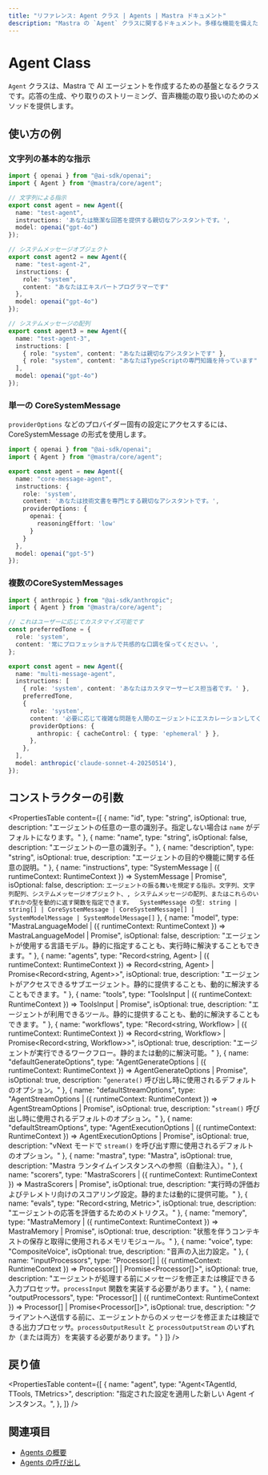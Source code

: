 ```yaml
---
title: "リファレンス: Agent クラス | Agents | Mastra ドキュメント"
description: "Mastra の `Agent` クラスに関するドキュメント。多様な機能を備えた AI エージェントを作成するための基盤を提供します。"
---
```


# Agent Class

`Agent` クラスは、Mastra で AI エージェントを作成するための基盤となるクラスです。応答の生成、やり取りのストリーミング、音声機能の取り扱いのためのメソッドを提供します。

## 使い方の例

### 文字列の基本的な指示

```typescript filename="src/mastra/agents/string-agent.ts" showLineNumbers copy
import { openai } from "@ai-sdk/openai";
import { Agent } from "@mastra/core/agent";

// 文字列による指示
export const agent = new Agent({
  name: "test-agent",
  instructions: 'あなたは簡潔な回答を提供する親切なアシスタントです。',
  model: openai("gpt-4o")
});

// システムメッセージオブジェクト
export const agent2 = new Agent({
  name: "test-agent-2",
  instructions: { 
    role: "system", 
    content: "あなたはエキスパートプログラマーです" 
  },
  model: openai("gpt-4o")
});

// システムメッセージの配列
export const agent3 = new Agent({
  name: "test-agent-3",
  instructions: [
    { role: "system", content: "あなたは親切なアシスタントです" },
    { role: "system", content: "あなたはTypeScriptの専門知識を持っています" }
  ],
  model: openai("gpt-4o")
});
```


### 単一の CoreSystemMessage

`providerOptions` などのプロバイダー固有の設定にアクセスするには、CoreSystemMessage の形式を使用します。

```typescript filename="src/mastra/agents/core-message-agent.ts" showLineNumbers copy
import { openai } from "@ai-sdk/openai";
import { Agent } from "@mastra/core/agent";

export const agent = new Agent({
  name: "core-message-agent",
  instructions: {
    role: 'system',
    content: 'あなたは技術文書を専門とする親切なアシスタントです。',
    providerOptions: {
      openai: { 
        reasoningEffort: 'low'
      }
    }
  },
  model: openai("gpt-5")
});
```


### 複数のCoreSystemMessages

```typescript filename="src/mastra/agents/multi-message-agent.ts" showLineNumbers copy
import { anthropic } from "@ai-sdk/anthropic";
import { Agent } from "@mastra/core/agent";

// これはユーザーに応じてカスタマイズ可能です
const preferredTone = { 
  role: 'system', 
  content: '常にプロフェッショナルで共感的な口調を保ってください。',
};

export const agent = new Agent({
  name: "multi-message-agent",
  instructions: [
    { role: 'system', content: 'あなたはカスタマーサービス担当者です。' },
    preferredTone,
    { 
      role: 'system', 
      content: '必要に応じて複雑な問題を人間のエージェントにエスカレーションしてください。',
      providerOptions: {
        anthropic: { cacheControl: { type: 'ephemeral' } },
      },
    },
  ],
  model: anthropic('claude-sonnet-4-20250514'),
});
```


## コンストラクターの引数

<PropertiesTable
  content={[
  {
    name: "id",
    type: "string",
    isOptional: true,
    description:
      "エージェントの任意の一意の識別子。指定しない場合は `name` がデフォルトになります。"
  },
  {
    name: "name",
    type: "string",
    isOptional: false,
    description: "エージェントの一意の識別子。"
  },
  {
    name: "description",
    type: "string",
    isOptional: true,
    description: "エージェントの目的や機能に関する任意の説明。"
  },
  {
    name: "instructions",
    type: "SystemMessage | ({ runtimeContext: RuntimeContext }) => SystemMessage | Promise<SystemMessage>",
    isOptional: false,
    description: `エージェントの振る舞いを規定する指示。文字列、文字列配列、システムメッセージオブジェクト、,
      システムメッセージの配列、またはこれらのいずれかの型を動的に返す関数を指定できます。 
      SystemMessage の型: string | string[] | CoreSystemMessage | CoreSystemMessage[] | SystemModelMessage | SystemModelMessage[]`
  },
  {
    name: "model",
    type: "MastraLanguageModel | ({ runtimeContext: RuntimeContext }) => MastraLanguageModel | Promise<MastraLanguageModel>",
    isOptional: false,
    description:
      "エージェントが使用する言語モデル。静的に指定することも、実行時に解決することもできます。"
  },
  {
    name: "agents",
    type: "Record<string, Agent> | ({ runtimeContext: RuntimeContext }) => Record<string, Agent> | Promise<Record<string, Agent>>",
    isOptional: true,
    description:
      "エージェントがアクセスできるサブエージェント。静的に提供することも、動的に解決することもできます。"
  },
  {
    name: "tools",
    type: "ToolsInput | ({ runtimeContext: RuntimeContext }) => ToolsInput | Promise<ToolsInput>",
    isOptional: true,
    description:
      "エージェントが利用できるツール。静的に提供することも、動的に解決することもできます。"
  },
  {
    name: "workflows",
    type: "Record<string, Workflow> | ({ runtimeContext: RuntimeContext }) => Record<string, Workflow> | Promise<Record<string, Workflow>>",
    isOptional: true,
    description:
      "エージェントが実行できるワークフロー。静的または動的に解決可能。"
  },
  {
    name: "defaultGenerateOptions",
    type: "AgentGenerateOptions | ({ runtimeContext: RuntimeContext }) => AgentGenerateOptions | Promise<AgentGenerateOptions>",
    isOptional: true,
    description: "`generate()` 呼び出し時に使用されるデフォルトのオプション。"
  },
  {
    name: "defaultStreamOptions",
    type: "AgentStreamOptions | ({ runtimeContext: RuntimeContext }) => AgentStreamOptions | Promise<AgentStreamOptions>",
    isOptional: true,
    description: "`stream()` 呼び出し時に使用されるデフォルトのオプション。"
  },
  {
    name: "defaultStreamOptions",
    type: "AgentExecutionOptions | ({ runtimeContext: RuntimeContext }) => AgentExecutionOptions | Promise<AgentExecutionOptions>",
    isOptional: true,
    description: "vNext モードで `stream()` を呼び出す際に使用されるデフォルトのオプション。"
  },
  {
    name: "mastra",
    type: "Mastra",
    isOptional: true,
    description:
      "Mastra ランタイムインスタンスへの参照（自動注入）。"
  },
  {
    name: "scorers",
    type: "MastraScorers | ({ runtimeContext: RuntimeContext }) => MastraScorers | Promise<MastraScorers>",
    isOptional: true,
    description:
      "実行時の評価およびテレメトリ向けのスコアリング設定。静的または動的に提供可能。"
  },
  {
    name: "evals",
    type: "Record<string, Metric>",
    isOptional: true,
    description: "エージェントの応答を評価するためのメトリクス。"
  },
  {
    name: "memory",
    type: "MastraMemory | ({ runtimeContext: RuntimeContext }) => MastraMemory | Promise<MastraMemory>",
    isOptional: true,
    description:
      "状態を伴うコンテキストの保存と取得に使用されるメモリモジュール。"
  },
  {
    name: "voice",
    type: "CompositeVoice",
    isOptional: true,
    description: "音声の入出力設定。"
  },
  {
    name: "inputProcessors",
    type: "Processor[] | ({ runtimeContext: RuntimeContext }) => Processor[] | Promise<Processor[]>",
    isOptional: true,
    description:
      "エージェントが処理する前にメッセージを修正または検証できる入力プロセッサ。`processInput` 関数を実装する必要があります。"
  },
  {
    name: "outputProcessors",
    type: "Processor[] | ({ runtimeContext: RuntimeContext }) => Processor[] | Promise<Processor[]>",
    isOptional: true,
    description:
      "クライアントへ送信する前に、エージェントからのメッセージを修正または検証できる出力プロセッサ。`processOutputResult` と `processOutputStream` のいずれか（または両方）を実装する必要があります。"
  }
]}
/>

## 戻り値

<PropertiesTable
  content={[
    {
      name: "agent",
      type: "Agent<TAgentId, TTools, TMetrics>",
      description: "指定された設定を適用した新しい Agent インスタンス。",
    },
  ]}
/>

## 関連項目

- [Agents の概要](../../docs/agents/overview.mdx)
- [Agents の呼び出し](../../examples/agents/calling-agents.mdx)
